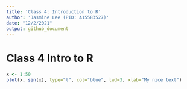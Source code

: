 ```yaml
---
title: 'Class 4: Introduction to R'
author: 'Jasmine Lee (PID: A15583527)'
date: "12/2/2021"
output: github_document
---
```

# Class 4 Intro to R

```r
x <- 1:50
plot(x, sin(x), type="l", col="blue", lwd=3, xlab="My nice text")
```

